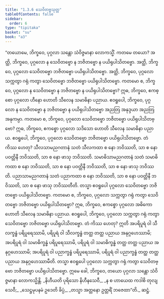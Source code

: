 ```yaml
---
title: "1.3.6 သေဝိတဗ္ဗသုတ္တ"
tableOfContents: false
sidebar:
  order: 6
type: "tipitaka"
basket: "su"
book: "a3"
---
```



<DynamicBreadcrumb />

<Division number="26" book="a3" e="ch" v="15" p="122">

<Paragraph number="128" book="a3">
“တယောမေ, ဘိက္ခဝေ, ပုဂ္ဂလာ သန္တော သံဝိဇ္ဇမာနာ လောကသ္မိံ. ကတမေ တယော? အတ္ထိ, ဘိက္ခဝေ, ပုဂ္ဂလော န သေဝိတဗ္ဗော န ဘဇိတဗ္ဗော န ပယိရုပါသိတဗ္ဗော. အတ္ထိ, ဘိက္ခဝေ, ပုဂ္ဂလော သေဝိတဗ္ဗော ဘဇိတဗ္ဗော ပယိရုပါသိတဗ္ဗော. အတ္ထိ, ဘိက္ခဝေ, ပုဂ္ဂလော သက္ကတွာ ဂရုံ ကတွာ သေဝိတဗ္ဗော ဘဇိတဗ္ဗော ပယိရုပါသိတဗ္ဗော. ကတမော စ, ဘိက္ခဝေ, ပုဂ္ဂလော န သေဝိတဗ္ဗော န ဘဇိတဗ္ဗော န ပယိရုပါသိတဗ္ဗော? ဣဓ, ဘိက္ခဝေ, ဧကစ္စော ပုဂ္ဂလော ဟီနော ဟောတိ သီလေန သမာဓိနာ ပညာယ. ဧဝရူပေါ, ဘိက္ခဝေ, ပုဂ္ဂလော န သေဝိတဗ္ဗော န ဘဇိတဗ္ဗော န ပယိရုပါသိတဗ္ဗော အညတြ အနုဒ္ဒယာ အညတြ အနုကမ္ပာ.
</Paragraph>

<Paragraph number="129" book="a3">
ကတမော စ, ဘိက္ခဝေ, ပုဂ္ဂလော သေဝိတဗ္ဗော ဘဇိတဗ္ဗော ပယိရုပါသိတဗ္ဗော? ဣဓ, ဘိက္ခဝေ, ဧကစ္စော ပုဂ္ဂလော သဒိသော ဟောတိ သီလေန သမာဓိနာ ပညာယ. ဧဝရူပေါ, ဘိက္ခဝေ, ပုဂ္ဂလော သေဝိတဗ္ဗော ဘဇိတဗ္ဗော ပယိရုပါသိတဗ္ဗော. တံ ကိဿ ဟေတု? သီလသာမညဂတာနံ သတံ သီလကထာ စ နော ဘဝိဿတိ, သာ စ နော ပဝတ္တိနီ ဘဝိဿတိ, သာ စ နော ဖာသု ဘဝိဿတိ. သမာဓိသာမညဂတာနံ သတံ သမာဓိကထာ စ နော ဘဝိဿတိ, သာ စ နော ပဝတ္တိနီ ဘဝိဿတိ, သာ စ နော ဖာသု ဘဝိဿတိ. ပညာသာမညဂတာနံ သတံ ပညာကထာ စ နော ဘဝိဿတိ, သာ စ နော ပဝတ္တိနီ ဘဝိဿတိ, သာ စ နော ဖာသု ဘဝိဿတီတိ. တသ္မာ ဧဝရူပေါ ပုဂ္ဂလော သေဝိတဗ္ဗော ဘဇိတဗ္ဗော ပယိရုပါသိတဗ္ဗော.
</Paragraph>

<Paragraph number="130" book="a3">
ကတမော စ, ဘိက္ခဝေ, ပုဂ္ဂလော သက္ကတွာ ဂရုံ ကတွာ သေဝိတဗ္ဗော ဘဇိတဗ္ဗော ပယိရုပါသိတဗ္ဗော? ဣဓ, ဘိက္ခဝေ, ဧကစ္စော ပုဂ္ဂလော အဓိကော ဟောတိ သီလေန သမာဓိနာ ပညာယ. ဧဝရူပေါ, ဘိက္ခဝေ, ပုဂ္ဂလော သက္ကတွာ ဂရုံ ကတွာ သေဝိတဗ္ဗော ဘဇိတဗ္ဗော ပယိရုပါသိတဗ္ဗော. တံ ကိဿ ဟေတု? ဣတိ အပရိပူရံ ဝါ သီလက္ခန္ဓံ ပရိပူရေဿာမိ, ပရိပူရံ ဝါ သီလက္ခန္ဓံ တတ္ထ တတ္ထ ပညာယ အနုဂ္ဂဟေဿာမိ; အပရိပူရံ ဝါ သမာဓိက္ခန္ဓံ ပရိပူရေဿာမိ, ပရိပူရံ ဝါ သမာဓိက္ခန္ဓံ တတ္ထ တတ္ထ ပညာယ အနုဂ္ဂဟေဿာမိ; အပရိပူရံ ဝါ ပညာက္ခန္ဓံ ပရိပူရေဿာမိ, ပရိပူရံ ဝါ ပညာက္ခန္ဓံ တတ္ထ တတ္ထ ပညာယ အနုဂ္ဂဟေဿာမီတိ. တသ္မာ ဧဝရူပေါ ပုဂ္ဂလော သက္ကတွာ ဂရုံ ကတွာ သေဝိတဗ္ဗော ဘဇိတဗ္ဗော ပယိရုပါသိတဗ္ဗော. ဣမေ ခေါ, ဘိက္ခဝေ, တယော ပုဂ္ဂလာ သန္တော သံဝိဇ္ဇမာနာ လောကသ္မိန္တိ.
</Paragraph>

<Paragraph number="131" type="verses" book="a3">
_နိဟီယတိ ပုရိသော နိဟီနသေဝီ,_  
_န စ ဟာယေထ ကဒါစိ တုလျသေဝီ;_  
_သေဋ္ဌမုပနမံ ဥဒေတိ ခိပ္ပံ,_  
_တသ္မာ အတ္တနော ဥတ္တရိံ ဘဇေထာ”တိ._  


</Paragraph>
</Division>

<Paragraph number="132" type="center" book="a3">
ဆဋ္ဌံ.
</Paragraph>